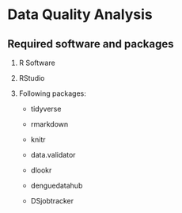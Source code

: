 # Data Quality Analysis

## Required software and packages

1. R Software

2. RStudio

3. Following packages:

    - tidyverse
  
    - rmarkdown
    
    - knitr
  
    - data.validator
  
    - dlookr
  
    - denguedatahub
  
    - DSjobtracker
